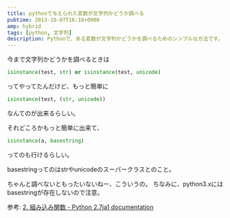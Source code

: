 ```yaml
---
title: pythonで与えられた変数が文字列かどうか調べる
pubtime: 2013-10-07T16:18+0900
amp: hybrid
tags: [python, 文字列]
description: Pythonで、ある変数が文字列かどうかを調べるためのシンプルな方法です。
---
```


今まで文字列かどうかを調べるときは
``` python
isinstance(test, str) or isinstance(test, unicode)
```
ってやってたんだけど、もっと簡単に

``` python
isinstance(test, (str, unicode))
```
なんてのが出来るらしい。

それどころかもっと簡単に出来て、
``` python
isinstance(a, basestring)
```
ってのも行けるらしい。

basestringってのはstrやunicodeのスーパークラスとのこと。

ちゃんと調べないともったいないねー、こういうの。
ちなみに、python3.xにはbasestringが存在しないので注意。

参考: [2. 組み込み関数 - Python 2.7ja1 documentation](http://docs.python.jp/2/library/functions.html)
